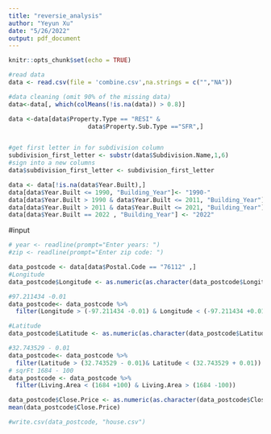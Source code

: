 ```yaml
---
title: "reversie_analysis"
author: "Yeyun Xu"
date: "5/26/2022"
output: pdf_document
---
```


```r
knitr::opts_chunk$set(echo = TRUE)
```

```r
#read data
data <- read.csv(file = 'combine.csv',na.strings = c("","NA"))
```

```r
#data cleaning (omit 90% of the missing data)
data<-data[, which(colMeans(!is.na(data)) > 0.8)]

data <-data[data$Property.Type == "RESI" &
                      data$Property.Sub.Type =="SFR",]


#get first letter in for subdivision column
subdivision_first_letter <- substr(data$Subdivision.Name,1,6)
#sign into a new columns
data$subdivision_first_letter <- subdivision_first_letter

```

```r
data <- data[!is.na(data$Year.Built),]
data[data$Year.Built <= 1990, "Building_Year"]<- "1990-"
data[data$Year.Built > 1990 & data$Year.Built <= 2011, "Building_Year"] <- "1990-2011"
data[data$Year.Built > 2011 & data$Year.Built <= 2021, "Building_Year"] <- "2011-2021"
data[data$Year.Built == 2022 , "Building_Year"] <- "2022"
```
#input
```r
# year <- readline(prompt="Enter years: ")
#zip <- readline(prompt="Enter zip code: ")
```

```r
data_postcode <- data[data$Postal.Code == "76112" ,]
#Longitude
data_postcode$Longitude <- as.numeric(as.character(data_postcode$Longitude))

#97.211434 -0.01
data_postcode<- data_postcode %>%
  filter(Longitude > (-97.211434 -0.01) & Longitude < (-97.211434 +0.01))

#Latitude 
data_postcode$Latitude <- as.numeric(as.character(data_postcode$Latitude))

#32.743529 - 0.01
data_postcode<- data_postcode %>%
  filter(Latitude > (32.743529 - 0.01)& Latitude < (32.743529 + 0.01))
# sqrFt 1684 - 100
data_postcode <- data_postcode %>%
  filter(Living.Area < (1684 +100) & Living.Area > (1684 -100))

data_postcode$Close.Price <- as.numeric(as.character(data_postcode$Close.Price))
mean(data_postcode$Close.Price)

#write.csv(data_postcode, "house.csv")

```